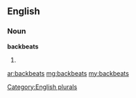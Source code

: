 ==English==

===Noun===
'''backbeats'''

# {{plural of|[[backbeat]]}}

[[Category:English plurals]]

[[ar:backbeats]]
[[mg:backbeats]]
[[my:backbeats]]